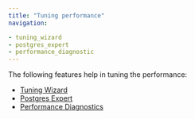 ```yaml
---
title: "Tuning performance"
navigation:

- tuning_wizard
- postgres_expert
- performance_diagnostic
---
```


The following features help in tuning the performance:

-   [Tuning Wizard](tuning_wizard)
-   [Postgres Expert](postgres_expert)
-   [Performance Diagnostics](performance_diagnostic)